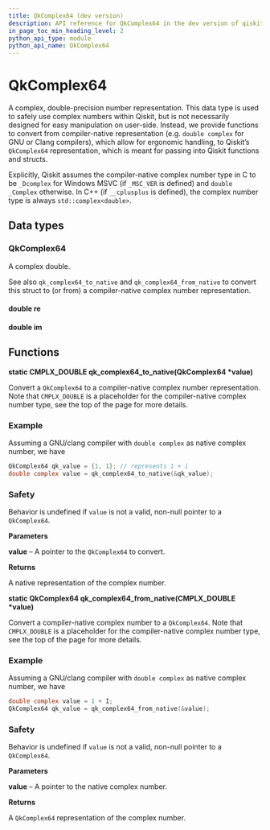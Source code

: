 ```yaml
---
title: QkComplex64 (dev version)
description: API reference for QkComplex64 in the dev version of qiskit-c
in_page_toc_min_heading_level: 2
python_api_type: module
python_api_name: QkComplex64
---
```


# QkComplex64

A complex, double-precision number representation. This data type is used to safely use complex numbers within Qiskit, but is not necessarily designed for easy manipulation on user-side. Instead, we provide functions to convert from compiler-native representation (e.g. `double complex` for GNU or Clang compilers), which allow for ergonomic handling, to Qiskit’s `QkComplex64` representation, which is meant for passing into Qiskit functions and structs.

Explicitly, Qiskit assumes the compiler-native complex number type in C to be `_Dcomplex` for Windows MSVC (if `_MSC_VER` is defined) and `double _Complex` otherwise. In C++ (if `__cplusplus` is defined), the complex number type is always `std::complex<double>`.

## Data types

### QkComplex64

<Class id="QkComplex64" signature="struct QkComplex64">
  A complex double.

  See also `qk_complex64_to_native` and `qk_complex64_from_native` to convert this struct to (or from) a compiler-native complex number representation.

  #### double re

  <Attribute id="re" />

  #### double im

  <Attribute id="im" />
</Class>

## Functions

**static CMPLX\_DOUBLE qk\_complex64\_to\_native(QkComplex64 \*value)**

Convert a `QkComplex64` to a compiler-native complex number representation. Note that `CMPLX_DOUBLE` is a placeholder for the compiler-native complex number type, see the top of the page for more details.

### Example

Assuming a GNU/clang compiler with `double complex` as native complex number, we have

```c
QkComplex64 qk_value = {1, 1}; // represents 1 + i
double complex value = qk_complex64_to_native(&qk_value);
```

### Safety

Behavior is undefined if `value` is not a valid, non-null pointer to a `QkComplex64`.

**Parameters**

**value** – A pointer to the `QkComplex64` to convert.

**Returns**

A native representation of the complex number.

**static QkComplex64 qk\_complex64\_from\_native(CMPLX\_DOUBLE \*value)**

Convert a compiler-native complex number to a `QkComplex64`. Note that `CMPLX_DOUBLE` is a placeholder for the compiler-native complex number type, see the top of the page for more details.

<span id="id1" />

### Example

Assuming a GNU/clang compiler with `double complex` as native complex number, we have

```c
double complex value = 1 + I;
QkComplex64 qk_value = qk_complex64_from_native(&value);
```

<span id="id2" />

### Safety

Behavior is undefined if `value` is not a valid, non-null pointer to a `QkComplex64`.

**Parameters**

**value** – A pointer to the native complex number.

**Returns**

A `QkComplex64` representation of the complex number.

